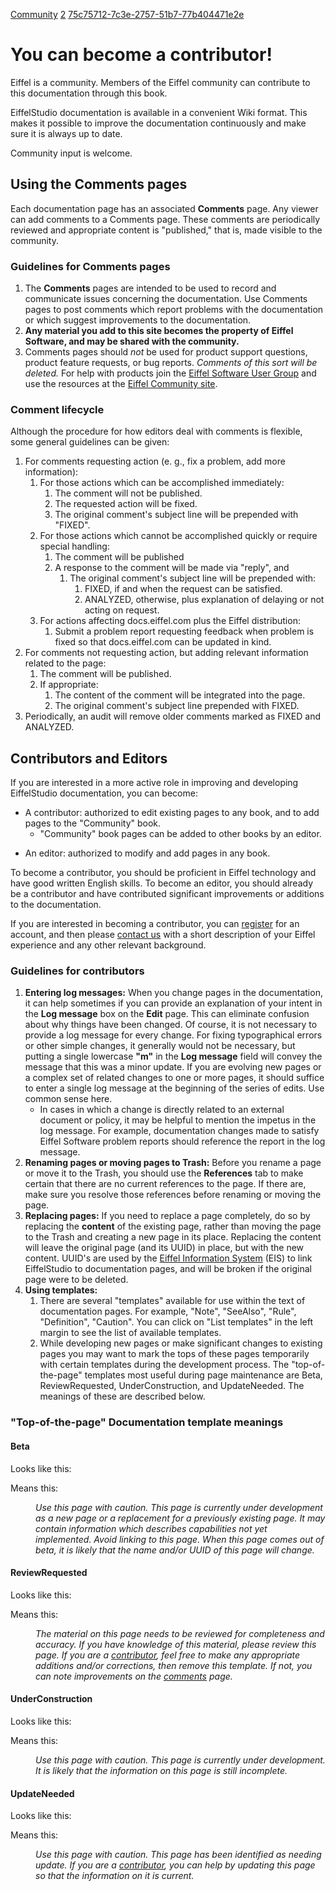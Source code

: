 [[Property:title|Community]]
[[Property:weight|2]]
[[Property:uuid|75c75712-7c3e-2757-51b7-77b404471e2e]]
=You can become a  contributor!=

Eiffel is a community. Members of the Eiffel community can contribute to this documentation through this book.

EiffelStudio documentation is available in a convenient Wiki format. This makes it possible to improve the documentation continuously and make sure it is always up to date.

Community input is welcome. 

==Using the Comments pages==

Each documentation page has an associated '''Comments''' page. Any viewer can add comments to a Comments page. These comments are periodically reviewed and appropriate content is "published," that is, made visible to the community. 

===Guidelines for Comments pages===

#The '''Comments''' pages are intended to be used to record and communicate issues concerning the documentation.  Use Comments pages to post comments which report problems with the documentation or which suggest improvements to the documentation. 
# '''Any material you add to this site becomes the property of Eiffel Software, and may be shared with the community.'''
# Comments pages should ''not'' be used for product support questions, product feature requests, or bug reports. ''Comments of this sort will be deleted.'' For help with products join the [http://groups.eiffel.com Eiffel Software User Group] and use the resources at the [http://community.eiffel.com Eiffel Community site]. 

===Comment lifecycle===

Although the procedure for how editors deal with comments is flexible, some general guidelines can be given:

# For comments requesting action (e. g., fix a problem, add more information):
## For those actions which can be accomplished immediately:
### The comment will not be published.
### The requested action will be fixed.
### The original comment's subject line will be prepended with "FIXED".
## For those actions which cannot be accomplished quickly or require special handling:
### The comment will be published
### A response to the comment will be made via "reply", and
#### The original comment's subject line will be prepended with:
##### FIXED, if and when the request can be satisfied.
##### ANALYZED, otherwise, plus explanation of delaying or not acting on request.
## For actions affecting docs.eiffel.com plus the Eiffel distribution:
### Submit a problem report requesting feedback when problem is fixed so that docs.eiffel.com can be updated in kind.
# For comments not requesting action, but adding relevant information related to the page:
## The comment will be published.
## If appropriate: 
### The content of the comment will be integrated into the page.
### The original comment's subject line prepended with FIXED.
# Periodically, an audit will remove older comments marked as FIXED and ANALYZED.

==Contributors and Editors==

If you are interested in a more active role in improving and developing EiffelStudio documentation, you can become:

* A contributor: authorized to edit existing pages to any book, and to add pages to the "Community" book.
**"Community" book pages can be added to other books by an editor.

* An editor: authorized to modify and add pages in any book.

To become a contributor, you should be proficient in Eiffel technology and have good written English skills. To become an editor, you should already be a contributor and have contributed significant improvements or additions to the documentation.

If you are interested in becoming a contributor, you can [[path:user/register|register]] for an account, and then please [[path:contact|contact us]] with a short description of your Eiffel experience and any other relevant background.

===Guidelines for contributors===

# '''Entering log messages:''' When you change pages in the documentation, it can help sometimes if you can provide an explanation of your intent in the '''Log message''' box on the '''Edit''' page. This can eliminate confusion about why things have been changed. Of course, it is not necessary to provide a log message for every change. For fixing typographical errors or other simple changes, it generally would not be necessary, but putting a single lowercase '''"m"''' in the '''Log message''' field will convey the message that this was a minor update. If you are evolving new pages or a complex set of related changes to one or more pages, it should suffice to enter a single log message at the beginning of the series of edits. Use common sense here.
#* In cases in which a change is directly related to an external document or policy, it may be helpful to mention the impetus in the log message. For example, documentation changes made to satisfy Eiffel Software problem reports should reference the report in the log message.
# '''Renaming pages or moving pages to Trash:''' Before you rename a page or move it to the Trash, you should use the '''References''' tab to make certain that there are no current references to the page. If there are, make sure you resolve those references before renaming or moving the page.
# '''Replacing pages:''' If you need to replace a page completely, do so by replacing the '''content''' of the existing page, rather than moving the page to the Trash and creating a new page in its place. Replacing the content will leave the original page (and its UUID) in place, but with the new content. UUID's are used by the [[Eiffel Information System]] (EIS) to link EiffelStudio to documentation pages, and will be broken if the original page were to be deleted.
# '''Using templates:''' 
## There are several "templates" available for use within the text of documentation pages. For example, "Note", "SeeAlso", "Rule", "Definition", "Caution". You can click on "List templates" in the left margin to see the list of available templates. 
## While developing new pages or make significant changes to existing pages you may want to mark the tops of these pages temporarily with certain templates during the development process. The "top-of-the-page" templates most useful during page maintenance are Beta, ReviewRequested, UnderConstruction, and UpdateNeeded. The meanings of these are described below.

==="Top-of-the-page" Documentation template meanings===

====Beta====

Looks like this:

{{Beta}}

Means this: 

:''Use this page with caution. This page is currently under development as a new page or a replacement for a previously existing page. It may contain information which describes capabilities not yet implemented. Avoid linking to this page. When this page comes out of beta, it is likely that the name and/or UUID of this page will change.'' 


====ReviewRequested====

Looks like this:

{{ReviewRequested}}

Means this:

:''The material on this page needs to be reviewed for completeness and accuracy. If you have knowledge of this material, please review this page. If you are a [[Community|contributor]], feel free to make any appropriate additions and/or corrections, then remove this template. If not, you can note improvements on the [[Community#Using the Comments pages|comments]] page.''


====UnderConstruction====

Looks like this:

{{UnderConstruction}}

Means this:

:''Use this page with caution. This page is currently under development. It is likely that the information on this page is still incomplete. ''


====UpdateNeeded====

Looks like this:

{{UpdateNeeded}}

Means this:

:''Use this page with caution. This page has been identified as needing update. If you are a [[Community|contributor]], you can help by updating this page so that the information on it is current.''



